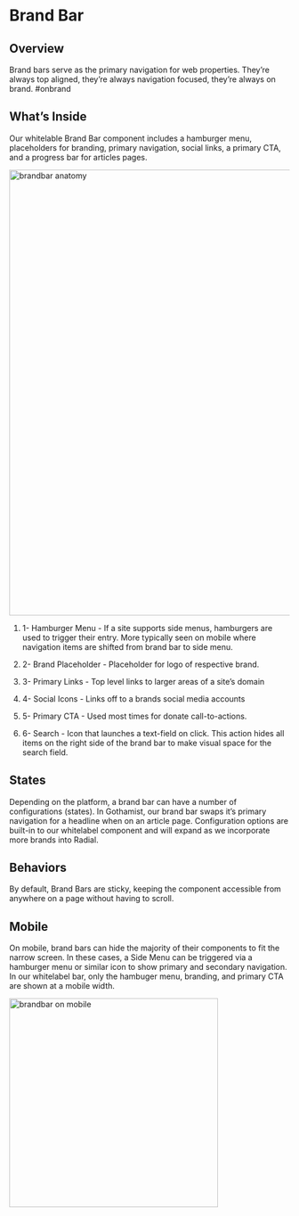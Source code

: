 
<Meta title="Components/Organisms/Brandbar" />


# Brand Bar

## Overview

Brand bars serve as the primary navigation for web properties. They’re always top aligned, they’re always navigation focused, they’re always on brand. #onbrand

## What’s Inside

Our whitelable Brand Bar component includes a hamburger menu, placeholders for branding, primary navigation, social links, a primary CTA, and a progress bar for articles pages.

  
<img alt="brandbar anatomy" src="./images/Organisms-BrandBar-Anatomy.png" width="800" />


1. 1- Hamburger Menu - If a site supports side menus, hamburgers are used to trigger their entry. More typically seen on mobile where navigation items are shifted from brand bar to side menu.

2. 2- Brand Placeholder - Placeholder for logo of respective brand.

3. 3- Primary Links - Top level links to larger areas of a site’s domain

4. 4- Social Icons - Links off to a brands social media accounts

5. 5- Primary CTA - Used most times for donate call-to-actions.

6. 6- Search - Icon that launches a text-field on click. This action hides all items on the right side of the brand bar to make visual space for the search field.

  

## States

Depending on the platform, a brand bar can have a number of configurations (states). In Gothamist, our brand bar swaps it’s primary navigation for a headline when on an article page. Configuration options are built-in to our whitelabel component and will expand as we incorporate more brands into Radial.

## Behaviors

By default, Brand Bars are sticky, keeping the component accessible from anywhere on a page without having to scroll.

  

## Mobile

On mobile, brand bars can hide the majority of their components to fit the narrow screen. In these cases, a Side Menu can be triggered via a hamburger menu or similar icon to show primary and secondary navigation. In our whitelabel bar, only the hambuger menu, branding, and primary CTA are shown at a mobile width. 

<img alt="brandbar on mobile" src="./images/Organisms-BrandBar-Mobile.png" width="375" />
